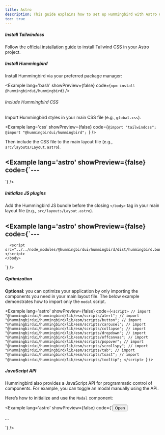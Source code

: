 ```yaml
---
title: Astro
description: This guide explains how to set up Hummingbird with Astro using Tailwind CSS. It covers project setup, configuration, and usage so you can quickly build and style components in your Astro app.
toc: true
---
```


##### Install Tailwindcss

Follow the <a href="https://tailwindcss.com/docs/installation/framework-guides/astro" target="_blank" rel="noopener noreferrer">official installation guide</a> to install Tailwind CSS in your Astro project.

##### Install Hummingbird

Install Hummingbird via your preferred package manager:

<Example lang='bash' showPreview={false} code={`npm install @hummingbirdui/hummingbird`} />

###### Include Hummingbird CSS

Import Hummingbird styles in your main CSS file (e.g., `global.css`).

<Example lang='css' showPreview={false} 
  code={`@import "tailwindcss";
  @import "@hummingbirdui/hummingbird";
  `} />

Then include the CSS file to the main layout file (e.g., `src/layouts/Layout.astro`).

<Example lang='astro' showPreview={false} 
  code={`---
  ---

  <!doctype html>
  <html lang="en">
    <head>
      <meta charset="UTF-8" />
      <meta name="viewport" content="width=device-width" />
      <link rel="icon" type="image/svg+xml" href="/favicon.svg" />
      <meta name="generator" content={Astro.generator} />
      <title>Astro Basics</title>
    </head>
    <body>
      <slot />
    </body>
  </html>`} />


##### Initialize JS plugins

Add the Hummingbird JS bundle before the closing `</body>` tag in your main layout file (e.g., `src/layouts/Layout.astro`).

<Example lang='astro' showPreview={false}
  code={`---
  ---

  <!doctype html>
  <html lang="en">
    <head>
      <meta charset="UTF-8" />
      <meta name="viewport" content="width=device-width" />
      <link rel="icon" type="image/svg+xml" href="/favicon.svg" />
      <meta name="generator" content={Astro.generator} />
      <title>Astro Basics</title>
    </head>
    <body>
      <slot />

      <script src="../../node_modules/@hummingbirdui/hummingbird/dist/hummingbird.bundle.min.js"></script>
    </body>
  </html>`} />

##### Optimization
**Optional:** you can optimize your application by only importing the components you need in your main layout file. The below example demonstrates how to import only the `modal` script.

<Example lang='astro' showPreview={false} 
  code={`<script>
    // import "@hummingbirdui/hummingbird/lib/esm/scripts/alert";
    // import "@hummingbirdui/hummingbird/lib/esm/scripts/button";
    // import "@hummingbirdui/hummingbird/lib/esm/scripts/carousel";
    // import "@hummingbirdui/hummingbird/lib/esm/scripts/collapse";
    // import "@hummingbirdui/hummingbird/lib/esm/scripts/dropdown";
    // import "@hummingbirdui/hummingbird/lib/esm/scripts/offcanvas";
    // import "@hummingbirdui/hummingbird/lib/esm/scripts/popover";
    // import "@hummingbirdui/hummingbird/lib/esm/scripts/scrollspy";
    // import "@hummingbirdui/hummingbird/lib/esm/scripts/tab";
    // import "@hummingbirdui/hummingbird/lib/esm/scripts/toast";
    // import "@hummingbirdui/hummingbird/lib/esm/scripts/tooltip";
  </script>
  `} />

##### JavaScript API

Hummingbird also provides a JavaScript API for programmatic control of components. For example, you can toggle an modal manually using the API.

Here’s how to initialize and use the `Modal` component:

<Example lang='astro' showPreview={false} 
  code={`<button class="btn btn-primary" data-open-demo-modal>Open</button>
  <div class="modal">...</div>

  <script>
    const openBtn = document.querySelector("[data-open-demo-modal]");
    const myModal = new Modal(".modal");

    openBtn.addEventListener("click", () => {
      myModal.show();
    });
  </script>
`} />